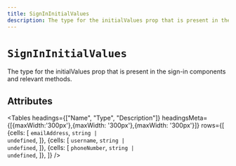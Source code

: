 ```yaml
---
title: SignInInitialValues
description: The type for the initialValues prop that is present in the sign-in components and relevant methods.
---
```


# `SignInInitialValues`

The type for the initialValues prop that is present in the sign-in components and relevant methods.

## Attributes

<Tables
  headings={["Name", "Type", "Description"]}
  headingsMeta={[{maxWidth:'300px'},{maxWidth: '300px'},{maxWidth: '300px'}]}
  rows={[
    {cells: [
        <code>emailAddress</code>,
        <code>string | undefined</code>,
        ]},
    {cells: [
        <code>username</code>,
        <code>string | undefined</code>,
        ]},
    {cells: [
        <code>phoneNumber</code>,
        <code>string | undefined</code>,
        ]},
    ]}
/>